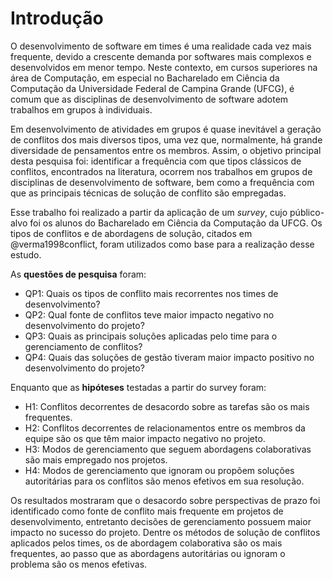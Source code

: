 # Introdução

O desenvolvimento de software em times é uma realidade cada vez mais frequente, devido a crescente demanda por softwares mais complexos e desenvolvidos em menor tempo. Neste contexto, em cursos superiores na área de Computação, em especial no Bacharelado em Ciência da Computação da Universidade Federal de Campina Grande (UFCG), é comum que as disciplinas de desenvolvimento de software adotem trabalhos em grupos à individuais. 

Em desenvolvimento de atividades em grupos é quase inevitável a geração de conflitos dos mais diversos tipos, uma vez que, normalmente, há grande diversidade de pensamentos entre os membros. Assim, o objetivo principal desta pesquisa foi: identificar a frequência com que tipos clássicos de conflitos, encontrados na literatura, ocorrem nos trabalhos em grupos de disciplinas de desenvolvimento de software, bem como a frequência com que as principais técnicas de solução de conflito são empregadas.

Esse trabalho foi realizado a partir da aplicação de um *survey*, cujo público-alvo foi os alunos do Bacharelado em Ciência da Computação da UFCG. Os tipos de conflitos e de abordagens de solução, citados em @verma1998conflict, foram utilizados como base para a realização desse estudo.

As **questões de pesquisa** foram:

- QP1: Quais os tipos de conflito mais recorrentes nos times de desenvolvimento?
- QP2: Qual fonte de conflitos teve maior impacto negativo no desenvolvimento do projeto?
- QP3: Quais as principais soluções aplicadas pelo time para o gerenciamento de conflitos?
- QP4: Quais das soluções de gestão tiveram maior impacto positivo no desenvolvimento do projeto?

Enquanto que as **hipóteses** testadas a partir do survey foram:

- H1: Conflitos decorrentes de desacordo sobre as tarefas são os mais frequentes.
- H2: Conflitos decorrentes de relacionamentos entre os membros da equipe são os que têm maior impacto negativo no projeto.
- H3: Modos de gerenciamento que seguem abordagens colaborativas são mais empregado nos projetos. 
- H4: Modos de gerenciamento que ignoram ou propõem soluções autoritárias para os conflitos são menos efetivos em sua resolução.

Os resultados mostraram que o desacordo sobre perspectivas de prazo foi identificado como fonte de conflito mais frequente em projetos de desenvolvimento, entretanto decisões de gerenciamento possuem maior impacto no sucesso do projeto. Dentre os métodos de solução de conflitos aplicados pelos times, os de abordagem colaborativa são os mais frequentes, ao passo que as abordagens autoritárias ou ignoram o problema são os menos efetivas.